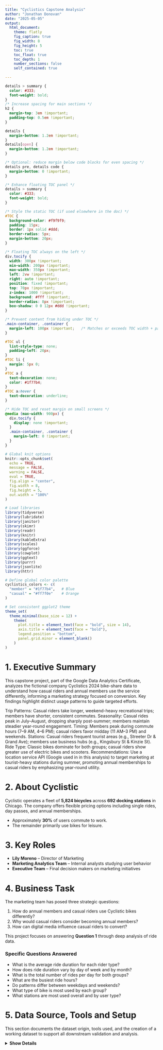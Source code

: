 ---
title: "Cyclistics Capstone Analysis"
author: "Jonathan Donovan"
date: "2025-05-05"
output:
  html_document:
    theme: flatly
    fig_caption: true
    fig_width: 8
    fig_height: 5
    toc: true
    toc_float: true
    toc_depth: 1
    number_sections: false
    self_contained: true
    
---

```{css, echo=FALSE}
details > summary {
  color: #333;
  font-weight: bold;
}
/* Increase spacing for main sections */
h2 {
  margin-top: 3em !important;
  padding-top: 0.5em !important;
}

details {
  margin-bottom: 1.2em !important;
}
details[open] {
  margin-bottom: 1.2em !important;
}

/* Optional: reduce margin below code blocks for even spacing */
details pre, details code {
  margin-bottom: 0 !important;
}

/* Enhance floating TOC panel */
details > summary {
  color: #333;
  font-weight: bold;
}

/* Style the static TOC (if used elsewhere in the doc) */
#TOC {
  background-color: #f9f9f9;
  padding: 15px;
  border: 1px solid #ddd;
  border-radius: 5px;
  margin-bottom: 20px;
}

/* Floating TOC always on the left */
div.tocify {
  width: 300px !important;
  min-width: 200px !important;
  max-width: 350px !important;
  left: 2vw !important;
  right: auto !important;
  position: fixed !important;
  top: 70px !important;
  z-index: 1000 !important;
  background: #fff !important;
  border-radius: 8px !important;
  box-shadow: 0 0 12px #ddd !important;
}

/* Prevent content from hiding under TOC */
.main-container, .container {
  margin-left: 100px !important;   /* Matches or exceeds TOC width + padding */
}

#TOC ul {
  list-style-type: none;
  padding-left: 20px;
}
#TOC li {
  margin: 5px 0;
}
#TOC a {
  text-decoration: none;
  color: #1f77b4;
}
#TOC a:hover {
  text-decoration: underline;
}

/* Hide TOC and reset margin on small screens */
@media (max-width: 900px) {
  div.tocify {
    display: none !important;
  }
  .main-container, .container {
    margin-left: 0 !important;
  }
}
```
```{r setup, include=FALSE}
# Global knit options
knitr::opts_chunk$set(
  echo = TRUE,
  message = FALSE,
  warning = FALSE,
  eval = TRUE,
  fig.align = "center",
  fig.width = 8,
  fig.height = 5,
  out.width = "100%"
)

# Load libraries
library(tidyverse)
library(lubridate)
library(janitor)
library(skimr)
library(readr)
library(knitr)
library(kableExtra)
library(scales)
library(ggforce)
library(cowplot)
library(ggtext)
library(purrr)
library(jsonlite)
library(httr)

# Define global color palette
cyclistics_colors <- c(
  "member" = "#1f77b4",   # Blue
  "casual" = "#ff7f0e"    # Orange
)

# Set consistent ggplot2 theme
theme_set(
  theme_minimal(base_size = 12) +
    theme(
      plot.title = element_text(face = "bold", size = 14),
      axis.title = element_text(face = "bold"),
      legend.position = "bottom",
      panel.grid.minor = element_blank()
    )
)
```

# 1. Executive Summary

This capstone project, part of the Google Data Analytics Certificate, analyzes the fictional company Cyclistics 2024 bike-share data to understand how casual riders and annual members use the service differently, informing a marketing strategy focused on conversion. Key findings highlight distinct usage patterns to guide targeted efforts.

Trip Patterns: Casual riders take longer, weekend-heavy recreational trips; members have shorter, consistent commutes.
Seasonality: Casual rides peak in July–August, dropping sharply post-summer; members maintain steadier year-round engagement.
Timing: Members peak during commute hours (7–9 AM, 4–6 PM); casual riders favor midday (11 AM–3 PM) and weekends.
Stations: Casual riders frequent tourist areas (e.g., Streeter Dr & Grand Ave); members use business hubs (e.g., Kingsbury St & Kinzie St).
Ride Type: Classic bikes dominate for both groups; casual riders show greater use of electric bikes and scooters.
Recommendations: Use a location service API (Google used in in this analysis) to target marketing at tourist-heavy stations during summer, promoting annual memberships to casual riders by emphasizing year-round utility.

# 2. About Cyclistic

Cyclistic operates a fleet of **5,824 bicycles** across **692 docking
stations** in Chicago. The company offers flexible pricing options
including single rides, day passes, and annual memberships.

-   Approximately **30%** of users commute to work.
-   The remainder primarily use bikes for leisure.

# 3. Key Roles

-   **Lily Moreno** – Director of Marketing\
-   **Marketing Analytics Team** – Internal analysts studying user
    behavior\
-   **Executive Team** – Final decision makers on marketing initiatives

# 4. Business Task

The marketing team has posed three strategic questions:

1.  How do annual members and casual riders use Cyclistic bikes
    differently?\
2.  Why would casual riders consider becoming annual members?\
3.  How can digital media influence casual riders to convert?

This project focuses on answering **Question 1** through deep analysis
of ride data.

### Specific Questions Answered

-   What is the average ride duration for each rider type?
-   How does ride duration vary by day of week and by month?
-   What is the total number of rides per day for both groups?
-   What are the busiest ride hours?
-   Do patterns differ between weekdays and weekends?
-   What type of bike is most used by each group?
-   What stations are most used overall and by user type?

# 5. Data Source, Tools and Setup

This section documents the dataset origin, tools used, and the creation
of a working dataset to support all downstream validation and analysis.


<details>
<summary><strong>Show Details</strong></summary>

### 5.1 Data Source and Credibility

Cyclistics data was downloaded from the [Divvy Bikes public
portal](https://divvy-tripdata.s3.amazonaws.com/index.html). It covers
January through December 2024 and includes a total of 5,860,568 ride
records. The dataset is assumed complete and reliable for analysis.

### 5.2 Tools and Packages

All analysis was conducted in R using RStudio. The following packages
were used:

**Data Cleaning and Transformation**\
- `dplyr`, `tidyr` – data manipulation\
- `janitor` – column name cleanup and frequency tables\
- `lubridate` – datetime parsing

**Visualization**\
- `ggplot2` – charting\
- `scales` – axis label formatting

**Reporting and Output**\
- `knitr`, `kableExtra` – table and report rendering\
- `skimr` – compact column summaries

<details>

<summary><strong>Show Package Installation Commands</strong></summary>

```{r, eval=FALSE}
# install.packages("tidyverse")
# install.packages("readr")
# install.packages("lubridate")
# install.packages("dplyr")
# install.packages("janitor")
# install.packages("knitr")
# install.packages("tidyr")
# install.packages("scales")
# install.packages("kableExtra")
# install.packages("skimr")
```

</details>

### 5.3 Load Raw Dataset

The raw data is loaded into `original_data`, then previewed to verify
structure and dimensions.

<details>

<summary><strong>Show Code</strong></summary>

```{r load-data, cache=TRUE}
# Load raw, combined dataset from CSV file
original_data <- read_csv("C:\\Users\\jonwd\\Documents\\R_docs\\Cyclistics_Project_Data\\Capstone_files\\original_data.csv")

# Track row count
row_count_original <- nrow(original_data)

# Preview first 5 rows instead of glimpse
head(original_data, 5)
```

</details>

Results: - The raw dataset was successfully loaded into 'original_data'
with a total of 5,860,568 rows.

### 5.4 Create Working Dataset

To support consistent filtering and analysis, we create a new working
dataset ('cyclistics_data') that includes the following derived fields:

-   ride_length: Ride duration in whole minutes (rounded)
-   day_of_week: Full weekday name (week starts on Sunday)
-   hour_of_day: Ride start hour (0–23)
-   month: Labeled month (e.g., January)
-   These fields are computed from the original timestamp columns.


<details>
<summary><strong>Show Code</strong></summary>

```{r create-working-data, cache=TRUE}
cyclistics_data <- original_data %>%
  mutate(
    ride_length = as.numeric(difftime(ended_at, started_at, 
                                      units = "mins")),
    ride_length = round(ride_length, 0),
    day_of_week = wday(started_at, label = TRUE, abbr = FALSE, 
                        week_start = 7),
    hour_of_day = hour(started_at),
    month = month(started_at, label = TRUE, abbr = FALSE)
  )
```
</details>


Results: The new working dataset, 'cyclistics_data', includes all
original fields plus the four derived columns listed above. This dataset
will be used for all further validation and analysis. Row count:
5,860,568

# 6. Data Cleaning

This section ensures the dataset is reliable for analysis by applying validation and preparation steps to remove incomplete, invalid, or untrustworthy records. Each step addresses specific data quality issues to support accurate insights into Cyclistic’s rider patterns.

<details>
<summary><strong>Show Details</strong></summary>

### 6.1 Identify Rows with Insufficient Data

We check for empty strings in critical fields (`ride_id`, `started_at`, `ended_at`, `member_casual`, `rideable_type`) in `cyclistics_data`, replacing them with `NA` for consistency. Rows missing essential fields (`ride_id`, `started_at`, `ended_at`, `member_casual`) are identified for later removal.

<details>
<summary><strong>Show Code</strong></summary>

```{r identify-insufficient-data, cache=TRUE}
# Define critical fields
critical_fields <- c("ride_id", "started_at", "ended_at", "member_casual", 
                     "rideable_type")

# Note: cyclistics_data is defined in Section 5.4
# Identify character columns among critical fields
char_fields <- critical_fields[sapply(cyclistics_data[critical_fields], is.character)]

# Check for empty strings in character fields
if (length(char_fields) == 0) {
  has_empty <- logical(0)
  message("No character fields to check for empty strings; skipping transformation.")
} else {
  has_empty <- sapply(char_fields, function(col) {
    any(cyclistics_data[[col]] == "", na.rm = TRUE)
  })
  if (any(has_empty)) {
    fields_to_transform <- char_fields[has_empty]
    cyclistics_data <- cyclistics_data %>%
      mutate(
        across(
          all_of(fields_to_transform),
          ~ na_if(trimws(.), "")
        )
      )
  } else {
    message("No empty strings found in character fields; skipping transformation.")
  }
}

# Identify rows with insufficient data (missing critical fields)
insufficient_rows <- cyclistics_data %>%
  filter(
    is.na(ride_id) | 
    is.na(started_at) | 
    is.na(ended_at) | 
    is.na(member_casual)
  ) %>%
  nrow()

# Free memory
gc()
```
</details>


**Results:**\

Empty strings in critical fields (ride_id, started_at, ended_at, member_casual, rideable_type) were replaced with NA.
Identified 44 rows with insufficient data (missing ride_id, started_at, ended_at, or member_casual) for later removal.
Row count unchanged: 5,860,568.

### 6.2 Verify Data Types

We verify that the `started_at` and `ended_at` fields in
`cyclistics_data` are properly formatted datetime objects, enabling accurate time-based calculations (e.g., ride durations).

<details>
<summary><strong>Show Code</strong></summary>

```{r verify-dates}
library(tidyverse) # Load tidyverse for %>%
# Check the class of started_at and ended_at
data.frame(
  Column = c("started_at", "ended_at"),
  Class = c(class(cyclistics_data$started_at)[1], class(cyclistics_data$ended_at)[1])
) %>%
  knitr::kable() %>%
  kableExtra::kable_styling(full_width = FALSE, position = "left")
```
</details>

**Results:**\
Confirmed `started_at` and `ended_at` are `POSIXct`, a format R uses to store dates and times for accurate calculations, like ride durations and monthly patterns. 
Row count unchanged: 5,860,568

### 6.3 Verify Categorical Fields

We verify that rideable_type and member_casual fields in cyclistics_data are standardized to ensure consistent visualizations and reporting.

<details>
<summary><strong>Show Code</strong></summary>
```{r verify-categorical}
# Compute and display unique levels
rideable_levels <- unique(cyclistics_data$rideable_type)
member_levels <- unique(cyclistics_data$member_casual)

cat("Unique rideable_type values:", paste(rideable_levels, collapse = ", "), "\n")
cat("Unique member_casual values:", paste(member_levels, collapse = ", "), "\n")
```

```{r}
# Free memory
gc()
```
</details>


**Results:**\
Confirmed rideable_type values: electric_bike, classic_bike, electric_scooter.
Confirmed member_casual values: member, casual.
Row count unchanged: 5,860,568.

### 6.4 Validate Minimum Required Fields

We check for missing values in key fields of `cyclistics_data` required
for ride-level analysis or mapping.

<details>
<summary><strong>Show Code</strong></summary>

```{r validate-fields, cache=TRUE, results="asis"}
# Summarize missing values
missing_data <- cyclistics_data %>%
  summarise(
    `Ride ID` = sum(is.na(ride_id)),
    `Rideable Type` = sum(is.na(rideable_type)),
    `Start Station` = sum(is.na(start_station_name) & is.na(start_station_id)),
    `End Station` = sum(is.na(end_station_name) & is.na(end_station_id)),
    `Start Time` = sum(is.na(started_at)),
    `End Time` = sum(is.na(ended_at)),
    `User Type` = sum(is.na(member_casual)),
    `Start Coordinates` = sum(is.na(start_lat) & is.na(start_lng)),
    `End Coordinates` = sum(is.na(end_lat) & is.na(end_lng))
  )

# Convert to long format and filter non-zero missing values
missing_data_long <- missing_data %>%
  pivot_longer(everything(), names_to = "Field", values_to = "Missing Count") %>%
  filter(`Missing Count` > 0)

# Display as a table (if there are missing values)
if (nrow(missing_data_long) > 0) {
  missing_data_long %>%
    knitr::kable() %>%
    kableExtra::kable_styling(full_width = FALSE, position = "left")
} else {
  cat("No missing values found in required fields.\n")
}
```

```{r echo=FALSE, results="hide"}
# Free memory
gc()
```
</details>


**Results:**\
Fields with missing values:
Start Station: 1,073,951 rows
End Station: 1,104,653 rows
Start Time and End Time: 44 rows each
End Coordinates: 7,232 rows
Other fields (Ride ID, Rideable Type, User Type, Start Coordinates) have no missing values.
Row count unchanged: 5,860,568.

### 6.5 Count Records to be Removed

We calculate the number and proportion of rows that fail any critical
data checks.

<details>
<summary><strong>Show Code</strong></summary>

```{r count-records-to-remove, cache=TRUE}
rows_to_remove <- cyclistics_data %>%
  filter(
    is.na(ride_id) |
    is.na(started_at) |
    is.na(ended_at) |
    is.na(member_casual) |
    (is.na(start_station_name) & is.na(start_station_id)) |
    (is.na(end_station_name) & is.na(end_station_id))
  ) %>%
  summarise(rides_to_remove = n()) %>%
  pull(rides_to_remove)

total_rows <- nrow(cyclistics_data)
removal_ratio <- rows_to_remove / total_rows

data.frame(
  `Rows to Remove` = format(rows_to_remove, big.mark = ","),
  `Total Rows` = format(total_rows, big.mark = ","),
  `Removal Ratio` = scales::percent(removal_ratio, accuracy = 0.01)
) %>%
  knitr::kable() %>%
  kableExtra::kable_styling(full_width = FALSE)
```

```{r echo=FALSE, results="hide"}
# Free memory
gc()
```
</details>


**Results:**
Rows to remove: 1,652,289
Total rows: 5,860,568
Removal ratio: 28.20%
These records, often missing station identifiers or timestamps, will be excluded to ensure reliable analysis.

### 6.6 Check for Duplicate Ride IDs

We check for duplicate `ride_id` values in `cyclistics_data`, as each
ride should have a unique identifier.


<details>
<summary><strong>Show Code</strong></summary>

```{r check-duplicate-ride-ids, cache=TRUE}
# Count occurrences of each ride_id and identify duplicates
duplicate_stats <- cyclistics_data %>%
  count(ride_id) %>%
  filter(n > 1)

# Number of unique ride_ids with duplicates
duplicate_ids <- nrow(duplicate_stats)

# Total number of duplicate records (beyond the first occurrence)
duplicate_records <- sum(duplicate_stats$n) - nrow(duplicate_stats)

cat(format(duplicate_ids, big.mark = ","), "unique `ride_id`s with duplicates identified, totaling", 
    format(duplicate_records, big.mark = ","), "duplicate records.\n")
```

```{r echo=FALSE, results="hide"}
# Free memory
gc()
```
</details>


**Results:**\
Identified 211 unique ride_ids with duplicates, totaling 211 duplicate records.
These will be removed (keeping the first occurrence) to maintain data integrity.
Row count unchanged: 5,860,568.

### 6.7 Identify Short Rides

We identify rides in `cyclistics_data` with a duration of 1 minute or
less, which may indicate system tests or early cancellations.


<details>
<summary><strong>Show Code</strong></summary>

```{r identify-short-rides, cache=TRUE}
short_rides <- cyclistics_data %>%
  filter(ride_length <= 1) %>%
  summarise(short_rides = n()) %>%
  pull(short_rides)

cat(format(short_rides, big.mark = ","), "rides identified.\n")
```

```{r echo=FALSE, results="hide"}
# Free memory
gc()
```
</details>


**Results:**\
Identified 173,661 rides with a duration of 1 minute or less, likely system tests or cancellations.
These will be removed to ensure data quality.
Row count unchanged: 5,860,568.

### 6.8 Apply Validation Filters and generate data for exploratory analysis.

We now apply all previously defined filters to remove incomplete,
duplicate, or low-quality records.


<details>
<summary><strong>Show Code</strong></summary>

```{r apply-validation-filters, cache=TRUE}
eda_data <- cyclistics_data %>%
  # Remove duplicates
  distinct(ride_id, .keep_all = TRUE) %>%
  # Apply filters for missing critical fields
  filter(
    !is.na(ride_id),
    !is.na(started_at),
    !is.na(ended_at),
    !is.na(member_casual),
    !(is.na(start_station_name) & is.na(start_station_id)),
    !(is.na(end_station_name) & is.na(end_station_id)),
    # Exclude short rides and negative durations
    ride_length > 1,
    ride_length >= 0
  )

rows_removed <- nrow(cyclistics_data) - nrow(eda_data)
removal_ratio <- rows_removed / nrow(cyclistics_data)

data.frame(
  `Final Row Count` = format(nrow(eda_data), big.mark = ","),
  `Rows Removed` = format(rows_removed, big.mark = ","),
  `Removal Ratio` = scales::percent(removal_ratio, accuracy = 1)
) %>%
  knitr::kable() %>%
  kableExtra::kable_styling(full_width = FALSE)
# Save the cleaned dataset to a new CSV file
write_csv(eda_data, "C:\\Users\\jonwd\\Documents\\R_docs\\Cyclistics_Project_Data\\Capstone_files\\eda_data.csv")
```

```{r echo=FALSE, results="hide"}
# Free memory
gc()
```
</details>


**Results:**\
Final dataset (eda_data): 4,142,075 rows.
Removed: 1,718,493 rows (29.33% of original dataset).
Many rows failed multiple criteria (e.g., missing stations, duplicates, short rides), ensuring a robust dataset for analysis.

# 7. Analysis and Findings

This section analyzes `eda_data` to compare casual riders and annual
members’ usage patterns, addressing Section 4’s business questions. We
trim rides of extreme duration, then explore ride length, daily/monthly
patterns, peak hours, weekday/weekend differences, bike preferences, and
popular stations using summary statistics and `ggplot2` visualizations.

<details>
<summary><strong>Show Details</strong></summary>

### 7.1 Initial Look - Outliers

We use the Interquartile Range (IQR) to identify unusually short or long
ride durations, calculated as rides below Q1 - 1.5 \* IQR or above Q3 +
1.5 \* IQR. The IQR method spots unusual data by measuring the spread of
the middle 50% of ride times. It flags rides far beyond this range as
outliers, helping us focus on common patterns without complex
assumptions.


<details>
<summary><strong>Show Code</strong></summary>

```{r iqr-outliers, cache=TRUE, echo=TRUE}
# Ensure ride_length is numeric
eda_data <- eda_data %>% mutate(ride_length = as.numeric(ride_length))

# Calculate IQR bounds
q1 <- quantile(eda_data$ride_length, 0.25)
q3 <- quantile(eda_data$ride_length, 0.75)
iqr <- q3 - q1
lower_bound <- max(0, q1 - 1.5 * iqr)  # Prevent negative durations
upper_bound <- q3 + 1.5 * iqr

# Permanently add is_outlier column to eda_data
eda_data <- eda_data %>%
  mutate(is_outlier = ride_length > upper_bound)

# Count outliers
outliers <- eda_data %>% filter(ride_length < lower_bound | ride_length > upper_bound)
outlier_count <- nrow(outliers)
total_rides <- nrow(eda_data)

# Display results
cat("Q1 (25th percentile):", round(q1, 1), "minutes\n")
cat("Q3 (75th percentile):", round(q3, 1), "minutes\n")
cat("IQR:", round(iqr, 1), "minutes\n")
cat("Lower bound:", round(lower_bound, 1), "minutes\n")
cat("Upper bound:", round(upper_bound, 1), "minutes\n")
cat("Total rides:", format(total_rides, big.mark = ","), "\n")
cat("Outlier rides:", format(outlier_count, big.mark = ","), "\n")
cat("Outlier percentage:", scales::percent(outlier_count / total_rides, accuracy = 0.1), "\n")
```

```{r echo=FALSE, results="hide"}
# Free memory
gc()
```
</details>

**Results:**\
The IQR method flags 333,428 rides (8.0% of 4,142,075) with durations ≥36 minutes as outliers.
Section 6.8 removed all rides under 2 minutes in duration.
The bar chart below categorizes ride durations, distinguishing typical rides (≤36 minutes) from outliers (>36 minutes), ensuring subsequent analyses focus on common rider behavior.

<details>
<summary><strong>Show Code</strong></summary>
```{r calc-ride-bins, cache=TRUE, echo=TRUE, fig.width=8, fig.height=5, fig.show="asis"}
library(ggplot2)
library(dplyr)
library(ggbreak)
library(scales)

total_rides <- nrow(eda_data)
ride_bins <- eda_data %>%
  mutate(
    bin = case_when(
      ride_length <= 36.0 ~ "≤ 36.0 minutes (Retained)",
      ride_length > 36.0 ~ "> 36.0 minutes (Outliers)"
    ),
    bin = factor(bin, levels = c("≤ 36.0 minutes (Retained)", "> 36.0 minutes (Outliers)"))
  ) %>%
  group_by(bin) %>%
  summarise(count = n()) %>%
  mutate(
    percent = count / total_rides * 100,
    label = sprintf("%s (%s%%)", comma(count), round(percent, 1)),
    vjust = -0.8
  )

# Store plot
duration_bar_plot <- ggplot(ride_bins, aes(x = bin, y = count, fill = bin)) +
  geom_bar(stat = "identity", color = "white") +
  geom_text(aes(label = label, vjust = vjust), size = 4) +
  scale_fill_manual(values = c(
    "≤ 36.0 minutes (Retained)" = "darkorange",
    "> 36.0 minutes (Outliers)" = "grey"
  )) +
  labs(
    title = "Ride Duration Categories (IQR Method)",
    x = "Ride Duration Category",
    y = "Number of Rides",
    fill = "Category",
    caption = "> 36.0 minutes truncated; y-axis compressed."
  ) +
  scale_y_continuous(limits = c(0, 4800000), labels = comma, expand = expansion(mult = c(0, 0.1))) +
  scale_y_break(c(400000, 3000000), scales = "free", space = 0.2) + # to truncate chart for clarity
  theme_minimal(base_size = 11) +
  theme(
    axis.text.y = element_text(size = 10),
    legend.position = "bottom",
    axis.title.x = element_text(hjust = 0.5),
    plot.caption = element_text(hjust = 0.5)
  )
```

```{r flag-outliers, echo=TRUE, eval=TRUE}
# Tag outliers within eda_data
eda_data <- eda_data %>%
  mutate(is_outlier = ride_length > 36.0)

# Count flagged and retained rides
outlier_total <- sum(eda_data$is_outlier)
valid_total <- sum(!eda_data$is_outlier)
total_rows <- nrow(eda_data)
outlier_pct <- round(100 * outlier_total / total_rows, 1)
```
</details>

```{r echo=FALSE}
duration_bar_plot
```


**Results**:
All subsequent analyses will exclude 333,428 outlier rides (≥36 minutes) using `filter(!is_outlier)`, focusing on typical patterns to inform marketing strategies. Long rides warrant future investigation to understand niche usage behaviors.

### 7.2 Monthly Ride Volume by rider type

This analysis excludes outlier rides longer than 36 minutes (as flagged
in Section 7.2). The line chart below highlights the top 3 months for
each rider group using circular markers and floating labels. This style
echoes the visual language used in the hourly dot chart later in the
report.

<details>
<summary><strong>Show Code</strong></summary>

```{r monthly-ride-volume, cache=TRUE, echo=TRUE}
library(dplyr)
library(ggplot2)
library(scales)
library(lubridate)

# Define colors locally
cyclistics_colors <- c(
  "member" = "#1f77b4",   # Blue
  "casual" = "#ff7f0e"    # Orange
)

# Prepare data: filter outliers, summarize by month and rider type
monthly_data <- eda_data %>%
  filter(!is_outlier) %>%
  mutate(month = month(started_at, label = TRUE, abbr = FALSE)) %>%
  group_by(member_casual, month) %>%
  summarise(rides = n(), .groups = "drop") %>%
  mutate(
    month = factor(month, levels = month.name),
    member_casual = factor(member_casual, levels = c("casual", "member")),
    
  )

# Identify top 3 months for each rider type
monthly_labels <- monthly_data %>%
  group_by(member_casual) %>%
  slice_max(order_by = rides, n = 3) %>%
  ungroup() %>%
  mutate(label = comma(rides))

# Build the plot
monthly_line_plot <- ggplot(monthly_data, aes(x = month, y = rides, group = member_casual, color = member_casual)) +
  geom_line(size = 1.2) +
  geom_point(
    data = monthly_labels,
    aes(x = month, y = rides),
    shape = 21,
    fill = "white",
    stroke = 1.2,
    size = 4,
    inherit.aes = FALSE
  ) +
  geom_label(
    data = monthly_labels,
    aes(x = month, y = rides + 20000, label = label),
    fill = "white",
    label.size = 0.2,
    size = 3.5,
    fontface = "bold",
    label.padding = unit(0.2, "lines"),
    label.r = unit(0.2, "lines"),
    inherit.aes = FALSE,
    show.legend = FALSE
  ) +
  scale_color_manual(values = cyclistics_colors) +
  scale_y_continuous(labels = comma, limits = c(0, 340000)) +
  labs(
    title = "Monthly Ride Volume by Rider Type",
    subtitle = "Top 3 months labeled",
    x = "Month",
    y = "Total Rides",
    color = "Rider Type"
  ) +
  theme_minimal(base_size = 11) +
  theme(
    axis.text.x = element_text(angle = 45, hjust = 1),
    plot.title = element_text(face = "bold", hjust = 0.5),
    plot.subtitle = element_text(hjust = 0.5),
    legend.position = "bottom"
  )

# Save plot
ggsave("monthly_lineplot_top3_v9.png", plot = monthly_line_plot, width = 8, height = 4.8, dpi = 150)

```
</details>
```{r echo=FALSE}
knitr::include_graphics("monthly_lineplot_top3_v9.png")
```


**Results:**\
Both rider groups show strong seasonal trends, with casual usage peaking
in July and August and member usage peaking slightly later in September.
Casual rides drop sharply after summer, while member rides remain higher
into the fall, indicating more consistent year-round engagement. These
trends suggest casual riders are primarily recreational, while members
include commuters or frequent users less sensitive to seasonality 

### 7.3 Total Rides by Rider Type

To compare overall usage by rider type, we calculated total rides for
casual and member riders, excluding rides longer than 36 minutes, as
flagged in Section 7.2. The donut chart and summary table below reflect
only rides considered typical (ride_length ≤ 36.0).

<details>
<summary><strong>Show Code</strong></summary>

```{r rides-by-rider-type, cache=TRUE, dependson="load-cleaned-data"}
library(ggplot2)
library(dplyr)
library(scales)

output_dir <- "Cyclistics_Project_Data/V9"
if (!dir.exists(output_dir)) dir.create(output_dir, recursive = TRUE)
output_file <- file.path(output_dir, "rider_type_summary.csv")

rider_type_summary <- eda_data %>%
  filter(!is_outlier) %>%  # <-- new line: exclude outlier rides
  mutate(member_casual = tolower(trimws(member_casual))) %>%   # <--- NEW: enforce color match
  group_by(member_casual) %>%
  summarise(total_rides = n(), .groups = "drop") %>%
  mutate(
    proportion = total_rides / sum(total_rides),
    percent_label = sprintf("%s\n%s\n%s%%", member_casual, format(total_rides, big.mark = ","), round(proportion * 100)),
    total_rides_label = format(sum(total_rides), big.mark = ",")
  )

rider_type_summary %>%
  select(member_casual, total_rides, percent = proportion) %>%
  mutate(
    total_rides = format(total_rides, big.mark = ","),
    percent = scales::percent(percent, accuracy = 1)
  ) %>%
  knitr::kable(caption = "Total Rides by Rider Type") %>%
  kableExtra::kable_styling(full_width = FALSE, position = "left")

write_csv(rider_type_summary, output_file)
```
</details>

```{r rider-type-summary, cache=TRUE, echo=FALSE }
ggplot(rider_type_summary, aes(x = 1, y = total_rides, fill = member_casual)) +
  geom_bar(stat = "identity", width = 0.45, color = NA) +
  coord_polar(theta = "y") +
  geom_text(
    aes(x = 1.6, label = percent_label),
    position = position_stack(vjust = 0.5),
    color = "black",
    size = 4,
    lineheight = 0.8
  ) +
  annotate(
    "text",
    x = 0,
    y = 0,
    label = paste("Total Rides\n", rider_type_summary$total_rides_label[1]),
    size = 4
  ) +
  scale_fill_manual(values = cyclistics_colors) +
  labs(
    title = "Proportion of Total Rides by Rider Type",
    fill = "User Type",
    caption = "Outlier rides (> 36 minutes) excluded per Section 7.2."
  ) +
  theme_void(base_size = 11) +
  theme(
    legend.position = "bottom",
    plot.title = element_text(face = "bold", hjust = 0.5),
    plot.caption = element_text(hjust = 0.5),
    plot.margin = unit(c(0.1, 0.1, 0.1, 0.1), "cm")
  )
```


**Results:**\
The table summarizes total rides and percentages for each rider type.
The dataset rider_type_summary.csv is exported for Tableau. The donut
chart visualizes the proportion of rides, with members typically having
a higher share (e.g., \~60%) than casual riders (e.g., \~40%).



### 7.4 Average Ride Duration by Day

This section examines the average ride duration for casual riders and
annual members by day of the week, focusing on typical rides
(`ride_length <= 36.0` minutes) to exclude outliers.

<details>
<summary><strong>Show Code</strong></summary>

```{r avg-ride-duration-by-day, cache=TRUE, dependson="load-cleaned-data"}
library(ggplot2)
library(dplyr)
library(scales)

output_dir <- "Cyclistics_Project_Data/V9"
if (!dir.exists(output_dir)) dir.create(output_dir, recursive = TRUE)
output_file <- file.path(output_dir, "avg_ride_duration_by_day.csv")

# Calculate average ride duration by rider type and day, filtering ride_length <= 36.0
avg_ride_duration <- eda_data %>%
  filter(!is_outlier) %>%
  group_by(member_casual, day_of_week) %>%
  summarise(
    avg_duration = mean(ride_length, na.rm = TRUE),
    .groups = "drop"
  ) %>%
  mutate(
    avg_duration = round(avg_duration, 1),
    day_of_week = factor(day_of_week, levels = c("Monday", "Tuesday", "Wednesday", "Thursday", "Friday", "Saturday", "Sunday"))
  )

# Display table
avg_ride_duration %>%
  pivot_wider(
    names_from = member_casual,
    values_from = avg_duration
  ) %>%
  knitr::kable(caption = "Average Ride Duration (Minutes) by Day and Rider Type") %>%
  kableExtra::kable_styling(full_width = FALSE, position = "left")

# Export to CSV
write_csv(avg_ride_duration, output_file)
```
</details>


Visualization The bar chart below compares the average ride duration by
day for each rider type.

```{r echo=FALSE}
# Round avg_duration to whole numbers for labels
avg_ride_duration_plot <- avg_ride_duration %>%
  mutate(
    label = round(avg_duration, 0)
  )

ggplot(avg_ride_duration_plot, aes(x = day_of_week, y = avg_duration, fill = member_casual)) +
  geom_bar(stat = "identity", position = "dodge", color = "white") +
  geom_text(
    aes(label = label),
    position = position_dodge(width = 0.9),
    vjust = -0.5,
    size = 4,
    color = "black"
  ) +
  scale_fill_manual(values = cyclistics_colors) +
  scale_y_continuous(limits = c(0, 18), expand = expansion(mult = c(0, 0.1))) +
  labs(
    title = "Average Ride Duration by Day and Rider Type",
    x = "Day of Week",
    y = "Average Ride Duration (Minutes)",
    fill = "User Type",
    caption = "Rides > 36.0 minutes excluded."
  ) +
  theme_minimal(base_size = 11) +
  theme(
    axis.text.x = element_text(angle = 45, hjust = 1),
    legend.position = "bottom",
    plot.title = element_text(face = "bold", hjust = 0.5),
    plot.caption = element_text(hjust = 0.5)
  )
```

**Results:**\
Casual riders consistently take longer trips than members, regardless of
the day of the week. Weekdays show stable, shorter ride durations for
both groups, reflecting typical commuting or utility trips. On weekends,
both groups extend their rides somewhat, but the effect is much more
pronounced among casual riders—suggesting more recreational or
leisure-oriented usage patterns. Overall there is not a large enough
difference in ride time to suggest action.


## 7.5 Time of day usage

To examine ride timing behavior, we analyzed when rides occur throughout
the day, grouped into 2-hour intervals. This analysis includes only
typical rides (≤ 36 minutes), as defined in Section 7.2, to avoid
distortion from outlier activity. The dot chart below shows the proportion of rides per time block, by day of the week and rider type. Dot size indicates the share of rides for that day and rider group. Color intensity reflects each rider group’s daily peak activity — the
darkest dots mark the most active time blocks.

<details>
<summary><strong>Show Code</strong></summary>
```{r hourly-dot-chart-code, eval=TRUE, echo=TRUE, message=FALSE, warning=FALSE, fig.height=12}
library(dplyr)
library(ggplot2)
library(scales)

# Define rider colors if not already set
cyclistics_colors <- c(
  "member" = "#1f77b4",  # Blue
  "casual" = "#ff7f0e"   # Orange
)

# Prepare and count hourly ride shares
hourly_data <- eda_data %>%
  filter(!is_outlier, !is.na(hour_of_day)) %>%
  mutate(
    hour_block = floor(hour_of_day / 2) * 2,
    time_label = sprintf("%02d–%02d %s",
                         ifelse(hour_block == 0, 12, ifelse(hour_block > 12, hour_block - 12, hour_block)),
                         ifelse(hour_block + 2 == 12, 12, ifelse(hour_block + 2 > 12, hour_block + 2 - 12, hour_block + 2)),
                         ifelse(hour_block < 12, "AM", "PM")),
    time_label = factor(time_label, levels = unique(time_label[order(hour_block)]))
  ) %>%
  count(member_casual, day_of_week, time_label) %>%
  group_by(member_casual, day_of_week) %>%
  mutate(
    share = n / sum(n),
    max_share = max(share),
    intensity = share / max_share,
    label = if_else(share == max_share, paste0(round(share * 100), "%"), NA_character_)
  ) %>%
  ungroup()

# Set factor order
hourly_data$day_of_week <- factor(hourly_data$day_of_week,
  levels = c("Monday", "Tuesday", "Wednesday", "Thursday", "Friday", "Saturday", "Sunday"))

# Apply group-specific intensity scaling using official rider colors
hourly_data$fill_color <- mapply(function(user, val) {
  col <- cyclistics_colors[[user]]
  base <- col2rgb(col) / 255
  rgb(1 - (1 - base[1]) * val,
    1 - (1 - base[2]) * val,
    1 - (1 - base[3]) * val)
}, hourly_data$member_casual, hourly_data$intensity)


# Build plot
dot_plot <- ggplot(hourly_data, aes(x = day_of_week, y = time_label)) +
      geom_tile(
    data = data.frame(
      member_casual = rep(c("member", "casual"), each = 2),
      day_of_week = rep(c("Saturday", "Sunday"), 2),
      time_label = rep(levels(hourly_data$time_label)[1], 4)
    ),
    aes(x = day_of_week, y = time_label),
    width = 1, height = Inf,
    fill = "darkgreen", alpha = 0.1,
    inherit.aes = FALSE
  ) +
  # Weekend label
  annotate("text", x = 6.5, y = tail(levels(hourly_data$time_label), .5),
           label = "Weekend", fontface = "plain", size = 3.5,
           color = "darkgreen", vjust = -1, clip = "off") +
  # Plot layers
  geom_point(aes(size = share, fill = fill_color), shape = 21,
           color = "black", stroke = 0.3, show.legend = FALSE) +
  # Outline layer
geom_text(aes(label = label), size = 4.5, color = "black", fontface = "bold", na.rm = TRUE) +
# Foreground layer
geom_text(aes(label = label), size = 4.5, color = "white", fontface = "bold", na.rm = TRUE) +
  
  scale_fill_identity() +
  scale_size_continuous(range = c(1.5, 13)) +
  facet_wrap(~ member_casual, ncol = 1) +
  labs(
    title = "Top Ride Time Blocks by Rider Type",
    subtitle = "Dot size and color show each time block’s share of daily rides by rider type \n — highlighting peak periods averaged across the year.",
    x = "Day of Week",
    y = "Time of Day (2-Hour Intervals)"
  ) +
  theme_minimal(base_size = 11) +
  theme(
    axis.text.x = element_text(angle = 45, hjust = 1),
  strip.text = element_text(face = "bold", size = 14),
  panel.spacing = unit(1, "lines"),
  plot.margin = margin(t = 30, r = 10, b = 10, l = 10),
  plot.title = element_text(face = "bold", hjust = 0.5),
  plot.subtitle = element_text(hjust = 0.5),
  clip = "off"
  )

# Save plot
ggsave("hourly_dot_chart_v9_web.png", plot = dot_plot, width = 8, height = 12, dpi = 300)
```
</details>


```{r embed-hourly-dot, echo=FALSE, eval=TRUE}
knitr::include_graphics("hourly_dot_chart_v9_web.png")
```

**Results:**\
Member rides exhibit clear peaks during weekday morning commute hours
(7–9 AM) and evening commute hours (4–6 PM), consistent with regular
workday travel patterns. In contrast, casual riders show a broader peak
in midday usage (11 AM to 3 PM) and heightened activity on weekends,
reflecting more flexible and recreational ride behavior. This distinct
usage pattern underscores the routine commuting nature of members versus
the leisure-oriented preferences of casual riders.


## 7.6 Station Usage

This section identifies the most active stations in the Cyclistic network for both casual riders and annual members. By mapping and ranking the top 10 stations used by each group, we highlight geographic and behavioral differences in ridership. These insights support targeted marketing and operational decisions, ensuring that promotional efforts and resource allocation reflect real-world usage patterns.

<details>
<summary><strong>Show Code</strong></summary>
```{r}
library(dplyr)
library(tidyr)
library(knitr)
library(kableExtra)
library(scales)

cyclistics_colors <- c(
  "member" = "#1f77b4",   # Blue
  "casual" = "#ff7f0e"    # Orange
)

# Add or refresh 'is_outlier' column for consistent filtering throughout analysis
if (!"is_outlier" %in% names(eda_data)) {
  eda_data <- eda_data %>%
    mutate(is_outlier = ride_length > 36.0)
}

# Table function
get_top_stations <- function(data, group_col, station_col) {
  out <- data %>%
    filter(member_casual == group_col) %>%
    count({{station_col}}, sort = TRUE) %>%
    slice_head(n = 10) %>%
    rename(Station = {{station_col}}, Rides = n)
  out$Rides <- comma(out$Rides)
  out
}

# Top 10 locations for map plotting (combines starts & ends)
get_top10_usage_locations <- function(data, group_col) {
  data %>%
    filter(member_casual == group_col) %>%
    select(start_station_name, start_lat, start_lng, end_station_name, end_lat, end_lng) %>%
    pivot_longer(
      cols = starts_with("start_station_name"):ends_with("end_lng"),
      names_to = c("type", ".value"),
      names_pattern = "(start|end)_(station_name|lat|lng)"
    ) %>%
    count(station_name, lat, lng, sort = TRUE) %>%
    slice_head(n = 10)
}
```


```{r shared-bbox-map-member, fig.width=16, fig.height=8, out.width='100%', message=FALSE, warning=FALSE}
# Generate tables for display
casual_start <- get_top_stations(eda_data, "casual", start_station_name)
casual_end   <- get_top_stations(eda_data, "casual", end_station_name)
member_start <- get_top_stations(eda_data, "member", start_station_name)
member_end   <- get_top_stations(eda_data, "member", end_station_name)

# Overlap for columns
casual_start_names <- casual_start$Station
casual_end_names   <- casual_end$Station
member_start_names <- member_start$Station
member_end_names   <- member_end$Station

# Casual Table with Overlap
casual_tbl <- cbind(
  "Top 10 Start Stations" = casual_start$Station,
  "Rides (Start)" = casual_start$Rides,
  "Also Top 10 End?" = ifelse(casual_start$Station %in% casual_end_names, "✔", ""),
  "Top 10 End Stations" = casual_end$Station,
  "Rides (End)" = casual_end$Rides,
  "Also Top 10 Start?" = ifelse(casual_end$Station %in% casual_start_names, "✔", "")
)

# Member Table with Overlap
member_tbl <- cbind(
  "Top 10 Start Stations" = member_start$Station,
  "Rides (Start)" = member_start$Rides,
  "Also Top 10 End?" = ifelse(member_start$Station %in% member_end_names, "✔", ""),
  "Top 10 End Stations" = member_end$Station,
  "Rides (End)" = member_end$Rides,
  "Also Top 10 Start?" = ifelse(member_end$Station %in% member_start_names, "✔", "")
)

# Output tables
cat("**Casual Riders**\n")
kable(casual_tbl, align = "lrrlrr") %>% kable_styling(full_width = FALSE)

cat("\n\n**Member Riders**\n")
kable(member_tbl, align = "lrrlrr") %>% kable_styling(full_width = FALSE)
```

```{r get-maps-data, message=FALSE, warning=FALSE}
# Get map data for both groups
top10_member <- get_top10_usage_locations(eda_data, "member")
top10_casual <- get_top10_usage_locations(eda_data, "casual")

top10_casual$dot_id <- 1:nrow(top10_casual)
top10_member$dot_id <- 1:nrow(top10_member)

cyclistics_colors <- c(
  "member" = "#1f77b4",   # Blue
  "casual" = "#ff7f0e"    # Orange
)
# (rest of your code for map data prep...)


# Bounding box covering all
all_lng <- c(top10_member$lng, top10_casual$lng)
all_lat <- c(top10_member$lat, top10_casual$lat)
bbox <- c(
  left   = min(all_lng) - 0.03,
  bottom = min(all_lat) - 0.01,
  right  = max(all_lng) + 0.03,
  top    = max(all_lat) + 0.01
)

# Download map once for both
library(ggmap)
library(ggrepel)
register_stadiamaps(key = "0cde5034-d815-4778-a1f8-b1d15eb70b0b")
chicago_map <- get_stadiamap(
  bbox = bbox,
  zoom = 13,
  maptype = "outdoors",
  size = c(1500, 3000) # Tall/narrow map tiles
)
```
</details>

<table style="width:100%;table-layout:fixed;">
<tr>
<td style="vertical-align:top; width:50%;">

```{r casual-map, fig.width=6, fig.height=12, out.width='100%', fig.align='center', echo=FALSE}
ggmap(chicago_map) +
  geom_point(
    data = top10_casual,
    aes(x = lng, y = lat, size = n),
    color = cyclistics_colors["casual"],
    alpha = 0.8
  ) +
  geom_text(
    data = top10_casual,
    aes(x = lng, y = lat, label = dot_id),
    color = "white",
    fontface = "bold",
    size = 4
  ) +
  scale_size_continuous(range = c(8, 20), guide = "none") +
  labs(title = "Top 10 Casual Rider Stations") +
  theme_void(base_size = 14) +
  theme(plot.title = element_text(face = "bold", hjust = 0.5))
```
```{r, echo=FALSE}
top10_casual %>%
  select(Dot = dot_id, `Station Name` = station_name, `Total Uses` = n) %>%
  mutate(`Total Uses` = scales::comma(`Total Uses`)) %>%
  kable(align = c("l", "l", "r")) %>%   # l=left, r=right
  kable_styling(full_width = FALSE, position = "center") %>%
  row_spec(0:nrow(top10_casual), extra_css = "line-height: 1.1; padding-top: 2px; padding-bottom: 2px;")

```
</td>
<td style="vertical-align:top; width:50%;">

```{r member-map, fig.width=6, fig.height=12, out.width='100%',fig.align='center', echo=FALSE}
ggmap(chicago_map) +
  geom_point(
    data = top10_member,
    aes(x = lng, y = lat, size = n),
    color = cyclistics_colors["member"],
    alpha = 0.8
  ) +
  geom_text(
    data = top10_member,
    aes(x = lng, y = lat, label = dot_id),
    color = "white",
    fontface = "bold",
    size = 4
  ) +
  scale_size_continuous(range = c(8, 20), guide = "none") +
  labs(title = "Top 10 Member Rider Stations") +
  theme_void(base_size = 14) +
  theme(plot.title = element_text(face = "bold", hjust = 0.5))
```
```{r, echo=FALSE}
top10_member %>%
  select(Dot = dot_id, `Station Name` = station_name, `Total Uses` = n) %>%
  mutate(`Total Uses` = scales::comma(`Total Uses`)) %>%
  kable(align = c("l", "l", "r")) %>%   # l=left, r=right
  kable_styling(full_width = FALSE, position = "center") %>%
  row_spec(0:nrow(top10_casual), extra_css = "line-height: 1.1; padding-top: 2px; padding-bottom: 2px;")
```

</td> </tr> </table> 

**Results:**\
The maps and tables above reveal that casual riders predominantly
use stations near major tourist attractions and along the lakeshore,
such as Streeter Dr & Grand Ave, Millennium Park, and Shedd Aquarium.
Annual members favor stations in business districts and transit hubs,
such as Kingsbury St & Kinzie St and Clinton St & Washington Blvd.

Both groups have overlapping top stations, but the spatial patterns
and volume differences underscore the recreational focus of casual
riders and the routine, commuter-oriented patterns of members. These
findings support targeted marketing strategies by location and
rider type.

## 7.7 Casual User Hotspots

This section identifies the top 10 stations most frequently used by casual riders on weekends. By analyzing hourly ride patterns at these hotspots, we can better understand when and where casual riders are most active, supporting more targeted marketing and outreach efforts.

<details>
<summary>Show Code</summary>
```{r weekend-top-stations-plot, message=FALSE, warning=FALSE}
library(dplyr)
library(ggplot2)
library(lubridate)

# 1. Prepare data: filter to weekends, casual riders, top 10 locations
plot_data <- eda_data %>%
    filter(
        member_casual == "casual",
        day_of_week %in% c("Saturday", "Sunday"),
        !is.na(start_station_name)
    ) %>%
    mutate(hour_of_day = hour(started_at)) %>%
    group_by(start_station_name, hour_of_day) %>%
    summarise(rides = n(), .groups = "drop")

# 2. Identify top 10 locations by total rides
top_stations <- plot_data %>%
    group_by(start_station_name) %>%
    summarise(total_rides = sum(rides), .groups = "drop") %>%
    arrange(desc(total_rides)) %>%
    slice_head(n = 10) %>%
    pull(start_station_name)

plot_data_top <- plot_data %>%
    filter(start_station_name %in% top_stations) %>%
    mutate(
        start_station_name = factor(
            start_station_name,
            levels = top_stations  # Ensures ordered by total rides
        )
    )

# 3. Filter hours 8–22
plot_data_filtered <- plot_data_top %>% 
    filter(hour_of_day >= 8 & hour_of_day <= 22)

# 4. Generate and save plot
my_plot <- ggplot(plot_data_filtered, aes(x = hour_of_day, y = rides, color = start_station_name, group = start_station_name)) +
    geom_line(size = 1) +
    facet_wrap(~ start_station_name, ncol = 2, scales = "free_y") +
    labs(
        title = "Most Used Locations by Hour (Weekends, Casual Users)",
        subtitle = "Top 10 locations by total rides, Saturdays and Sundays only",
        x = "Hour of Day",
        y = "Number of Rides",
        color = "Location"
    ) +
    scale_x_continuous(
        breaks = 8:22,
        labels = as.character(8:22)
    ) +
    theme_minimal(base_size = 13) +
    theme(legend.position = "none")

ggsave("weekend_top_stations.png", plot = my_plot, width = 10, height = 8, dpi = 150)


```
</details>

```{r echo = FALSE}
knitr::include_graphics("weekend_top_stations.png")
```
**Results:**\
The analysis shows that weekend activity among casual riders is highly concentrated at a handful of stations. These top 10 locations experience the highest ride volumes during core daytime hours, particularly from late morning through early evening. Peaks in ridership typically occur between 11 AM and 6 PM. Focusing marketing resources at these hotspots—especially during peak hours—will maximize visibility and engagement with casual users.

## 7.8 Bike type Usage

This section compares usage patterns for classic bikes, electric bikes, and scooters across rider types.

<details>
<summary>Show Code</summary>
```{r bike-type-usage-save, eval=TRUE, echo=TRUE, message=FALSE, warning=FALSE}
library(dplyr)
library(scales)
library(ggplot2)
library(ggtext)

# Data prep
bar_data <- eda_data %>%
  filter(!is_outlier) %>%
  group_by(member_casual, rideable_type) %>%
  summarise(Rides = n(), .groups = "drop") %>%
  group_by(member_casual) %>%
  mutate(
    Share = Rides / sum(Rides),
    label = paste0("<b>", percent(Share, accuracy = 1), "</b><br>", comma(Rides)),
    label_y = Rides + max(Rides) * 0.04 # to show label in correct position
  ) %>%
  ungroup()

bike_type_labels <- c(
  classic_bike = "Classic\nBike",
  electric_bike = "Electric\nBike",
  electric_scooter = "Electric\nScooter"
)

cyclistics_colors <- c(
  "member" = "#1f77b4",   # Blue
  "casual" = "#ff7f0e"    # Orange
)

bike_type_palette <- c(
  "classic_bike" = "#8d5524",
  "electric_bike" = "#7B9E87",
  "electric_scooter" = "#BFA980"
)

bike_type_emoji <- c(
  classic_bike = "🚲",
  electric_bike = "⚡🚲",
  electric_scooter = "🛴"
)

bike_type_plot <- ggplot(
    bar_data,
    aes(x = member_casual, y = Rides, fill = rideable_type)
  ) +
  geom_col(
    position = position_dodge(width = 0.8), width = 0.7, show.legend = FALSE
  ) +
  ggtext::geom_richtext(
    aes(y = label_y, label = label, group = rideable_type),
    position = position_dodge(width = 0.8),
    vjust = 0,
    fill = NA, label.color = NA,
    color = "black", size = 4, lineheight = 1.1
  ) +
  geom_text(
    aes(
      label = bike_type_emoji[as.character(rideable_type)],
      y = 3000   
    ),
    position = position_dodge(width = 0.8),
    size = 7,
    vjust = 0,
    family = "Segoe UI Emoji" # Remove or change for Mac/Linux
  ) +
  scale_fill_manual(
    values = bike_type_palette
  ) +
  scale_x_discrete(
  labels = c(
    casual = "<span style='color:#ff7f0e; font-size:18px;'>&#9608;&#9608;&#9608;&#9608;&#9608;&#9608;&#9608;&#9608;&#9608;&#9608;&#9608;&#9608;</span><br><br><b>Casual</b>",
    member = "<span style='color:#1f77b4; font-size:18px;'>&#9608;&#9608;&#9608;&#9608;&#9608;&#9608;&#9608;&#9608;&#9608;&#9608;&#9608;&#9608;</span><br><br><b>Member</b>"
  )
) +
  scale_y_continuous(
    labels = scales::comma,
    trans = "sqrt",
    expand = expansion(mult = c(0, 0.18))
  ) +
  labs(
    title = "Ride Counts by Rider and Bike Type",
    x = "Rider Type",
    y = "Number of Rides"
  ) +
  theme_minimal(base_size = 14) +
  theme(
    plot.title = element_text(
      hjust = 0.5, size = 18, face = "bold", margin = margin(b = 20)
    ),
    axis.title.x = element_text(size = 16, margin = margin(t = 12)),
    axis.text.x = ggtext::element_markdown(size = 16, face = "bold"),
    legend.position = "none"
  )

ggsave("bike_type_usage_v9.png", plot = bike_type_plot, width = 8, height = 5, dpi = 150)


```
</details>
```{r echo=FALSE}
knitr::include_graphics("bike_type_usage_v9.png")

```

**Results:**\
Classic bikes (Brown bars) are by far the most popular vehicle choice
for both members and casual riders, representing a clear preference
across all users. Electric bikes (Green bars) are a strong secondary
option, with notably higher adoption among casual riders than members.
While electric scooters (Tan bars) are available, they make up only a
tiny fraction of trips for both groups.

Key insights: Classic bikes dominate overall usage and are the primary
mode for both segments. Casual riders show greater diversity in vehicle
selection, opting for electric bikes and scooters more frequently than
members. Electric scooters have limited appeal, indicating that most
riders, regardless of membership status, favor bikes over scooters for
their trips.

# 8 Key Findings 

Casual riders primarily use the service near popular attractions and high-traffic areas, indicating strong demand from tourists and recreational users.

Casual riders consistently take longer and more varied trips than members, with the biggest differences on weekends—highlighting leisure-oriented usage.

Casual usage is more evenly distributed throughout the day and peaks on weekends and afternoons, in contrast to members, whose rides cluster around traditional commute hours.

Seasonal patterns are evident, with overall usage peaking during warmer months and at central stations that serve both visitors and commuters.

Members use the system more frequently and for shorter, regular trips, consistent with commuting and utilitarian travel.

Excluding outlier rides (>36 minutes) sharpened the behavioral comparison, focusing the analysis on typical ride patterns.

Bike type differences are notable: Classic bikes remain the top choice for all users, electric bikes are more popular among casual riders but still secondary, and scooters account for only a tiny share of total rides.

# 9. Recommendations

Enhance Station-Level Marketing Using Location Data

To further optimize marketing strategies and drive casual ridership and
conversion to members we recommend leveraging the Google Places API (or
similar external data sources) to identify restaurants, bars,
attractions, and other points of interest within a half-mile radius of
the most-used stations. This approach can help:

-Target promotional campaigns at locations with high tourist or dining
activity.

-Inform partnership opportunities with local businesses.

-Support decisions on seasonal station rebalancing or placement.

This location-based enrichment can provide the marketing team with
actionable intelligence for hyper-local outreach, sponsorships, and
cross-promotion efforts.

(See Appendix for an example workflow and R code.)

# 10. Limitations

This analysis is limited to Cyclistics ride data from 2024. Individual rider account details and pricing information were not available, which restricted the ability to assess user-level behavior or conduct pricing sensitivity analysis. Access to these additional data sources would enable a deeper understanding of rider segments, trip motivations, and price responsiveness.

# 11. Appendix

This workflow is an example for the marketing team identifying
high-value partnership opportunities and craft targeted outreach based
on actual neighborhood business activity.

Table: Example of restaurants, bars, and attractions within 0.5 miles of
top casual rider stations (Google Places API, May 2025)


<details>
<summary><strong>Show Code</strong></summary>
```{r eval=FALSE}
library(dplyr)
library(readr)

top10_casual_with_locs <- eda_data %>%
  filter(member_casual == "casual", !is.na(start_station_name)) %>%
  count(start_station_name, sort = TRUE) %>%
  slice_head(n = 10) %>%
  left_join(
    eda_data %>%
      group_by(start_station_name) %>%
      summarize(
        start_lat = first(na.omit(start_lat)),
        start_lng = first(na.omit(start_lng)),
        .groups = "drop"
      ),
    by = "start_station_name"
  ) %>%
  mutate(
    start_lat = sprintf("%.5f", as.numeric(start_lat)),
    start_lng = sprintf("%.5f", as.numeric(start_lng))
  )

write_csv(top10_casual_with_locs, "appendix_top10_casual_2024.csv")

```

```{r eval=FALSE}
library(httr)
library(jsonlite)
library(readr)
library(dplyr)
library(purrr)

api_key <- Sys.getenv("GOOGLE_API_KEY") # Use environmental variable
search_radius <- 800  # About 0.5 miles in meters

top10 <- read_csv("appendix_top10_casual_2024.csv")

get_places <- function(lat, lng) {
  url <- paste0(
    "https://maps.googleapis.com/maps/api/place/nearbysearch/json?",
    "location=", lat, ",", lng,
    "&radius=", search_radius,
    "&type=restaurant|bar|tourist_attraction",
    "&key=", api_key
  )
  response <- httr::GET(url)
  content <- httr::content(response, as = "text", encoding = "UTF-8")
  json <- jsonlite::fromJSON(content, flatten = TRUE)
  results <- json$results
  if (is.null(results) || nrow(results) == 0) return(NULL)
  
  n <- nrow(results)
  # Defensive extraction: handles missing, empty, or weird structures
  tibble(
    name = if (!is.null(results$name)) results$name else rep(NA_character_, n),
    address = if (!is.null(results$vicinity)) results$vicinity else rep(NA_character_, n),
    place_type = if (!is.null(results$types)) sapply(results$types, function(x) if (length(x) == 0) NA_character_ else paste(x, collapse = ", ")) else rep(NA_character_, n),
    lat = if (!is.null(results$geometry.location.lat)) results$geometry.location.lat else rep(NA_real_, n),
    lng = if (!is.null(results$geometry.location.lng)) results$geometry.location.lng else rep(NA_real_, n)
  )
}

# Loop over each top station, collecting places
all_places <- purrr::pmap_dfr(
  top10[, c("start_station_name", "start_lat", "start_lng")],
  function(start_station_name, start_lat, start_lng) {
    places <- get_places(start_lat, start_lng)
    if (!is.null(places)) {
      places$station <- start_station_name
      return(places)
    } else {
      return(NULL)
    }
  }
)

write_csv(all_places, "appendix_places_nearby_top10.csv")

```

```{r eval=FALSE}
library(readr)
library(knitr)
library(kableExtra)

if (file.exists("appendix_places_nearby_top10.csv")) {
  all_places <- read_csv("appendix_places_nearby_top10.csv", show_col_types = FALSE)
  if (nrow(all_places) > 0) {
    # Select & rename columns for readability if desired
    colnames(all_places) <- gsub("_", " ", colnames(all_places))
    kable(
      all_places,
      caption = "Restaurants, Bars, and Attractions Near Top 10 Casual Rider Stations (Google Places API, May 2025)",
      align = "l"
    ) %>%
    kable_styling(
      bootstrap_options = c("striped", "hover", "condensed"),
      full_width = FALSE,
      position = "left"
    ) %>%
    scroll_box(height = "350px")
  } else {
    cat("No nearby places found in the CSV. Please check your enrichment results.")
  }
} else {
  cat("API enrichment table not yet generated. Run the save chunk first.")
}
```
</details>